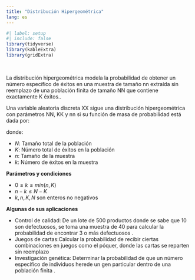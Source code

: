 ---
title: "Distribución Hipergeométrica"
lang: es
---

```{=html}
<style>
main.content {
text-align: justify}
</style>
```

```{r}
#| label: setup
#| include: false
library(tidyverse)
library(kableExtra)
library(gridExtra)

```

<br>

La distribución hipergeométrica modela la probabilidad de obtener un número específico de éxitos en una muestra de tamaño nn extraída sin reemplazo de una población finita de tamaño NN que contiene exactamente K éxitos..

::: {#def-vaunif}
Una variable aleatoria discreta XX sigue una distribución hipergeométrica con parámetros NN, KK y nn si su función de masa de probabilidad está dada por:
:::
\begin{equation}
P(X = k) = \frac{\left( \begin{array}{c} K \\ k \end{array} \right) \left( \begin{array}{c} N-K \\ n-k \end{array} \right)}{\left( \begin{array}{c} N \\ n \end{array} \right)}
\end{equation}


donde:

- $N:$ Tamaño total de la población
- $K:$ Número total de éxitos en la población
- $n:$ Tamaño de la muestra
- $k:$ Número de éxitos en la muestra

**Parámetros y condiciones**

- $0≤k≤min(n,K)$
- $n−k≤N−K$
- $k,n,K,N$ son enteros no negativos

**Algunas de sus aplicaciones**

- Control  de  calidad: De un lote de 500 productos donde se sabe que 10 son defectuosos, se toma una muestra de 40 para calcular la probabilidad de encontrar 3 o más defectuosos .
- Juegos de cartas:Calcular la probabilidad de recibir ciertas combinaciones en juegos como el póquer, donde las cartas se reparten sin reemplazo
- Investigación genética: Determinar la probabilidad de que un número específico de individuos herede un gen particular dentro de una población finita .